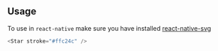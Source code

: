## Usage

To use in `react-native` make sure you have installed [react-native-svg](https://github.com/react-native-community/react-native-svg#installation)

```javascript type=expo
<Star stroke="#ffc24c" />
```
